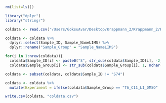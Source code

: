 ```r
rm(list=ls())
```


```r
library("dplyr")
library("stringr")
```


```r
coldata <- read.csv("/Users/GoksuAvar/Desktop/Krappmann_2/Krappmann_2/Project_107_lims.csv")
```

```r
coldata <- coldata %>%
  dplyr::select(Sample_ID, Sample_NameLIMS) %>%
  dplyr::rename("Sample_Group" = "Sample_NameLIMS") 
```

```r
for(i in 1:nrow(coldata)){
  coldata$Sample_ID[i] <- paste0("S", str_sub(coldata$Sample_ID[i], -2, -1))
  coldata$Sample_Group[i] <- str_sub(coldata$Sample_Group[i], 1, nchar(coldata$Sample_Group[i])-2)}
```

```r
coldata <- subset(coldata, coldata$Sample_ID != "S74")
```

```r
coldata <- coldata %>%
  mutate(Experiment = ifelse(coldata$Sample_Group == "T6_C11_LI_DMSO" | coldata$Sample_Group == "T6_C11_LI_MLT-748", "Exp2", "Exp1"))
```


```r
write.csv(coldata, "coldata.csv")
```



